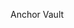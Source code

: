 
<ChallengeTitle>Anchor Vault</ChallengeTitle>

<RequirementList>
  <Requirement
    title="Challenge 1: Taking deposits"
    description="Your program should allow a user to deposit SOL into their own vault though passkeys verification."
  />

  <Requirement
    title="Challenge 2: Allowing withdrawal"
    description="The vault owner should be able to withdraw SOL from their vault though passkeys verification."
  />
</RequirementList>
